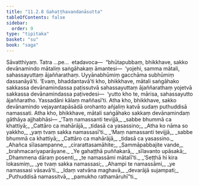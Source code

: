 ```yaml
---
title: "11.2.8 Gahaṭṭhavandanāsutta"
tableOfContents: false
sidebar:
  order: 9
type: "tipitaka"
basket: "su"
book: "saga"
---
```



<DynamicBreadcrumb />

<Division number="264" book="saga" bookNo="12" page="235">

<Paragraph number="1657" book="saga">
Sāvatthiyaṃ. Tatra …pe…  etadavoca—  “bhūtapubbaṃ, bhikkhave, sakko devānamindo mātaliṃ saṅgāhakaṃ āmantesi—  ‘yojehi, samma mātali, sahassayuttaṃ ājaññarathaṃ. Uyyānabhūmiṃ gacchāma subhūmiṃ dassanāyā’ti. ‘Evaṃ, bhaddantavā’ti kho, bhikkhave, mātali saṅgāhako sakkassa devānamindassa paṭissutvā sahassayuttaṃ ājaññarathaṃ yojetvā sakkassa devānamindassa paṭivedesi—  ‘yutto kho te, mārisa, sahassayutto ājaññaratho. Yassadāni kālaṃ maññasī’ti. Atha kho, bhikkhave, sakko devānamindo vejayantapāsādā orohanto añjaliṃ katvā sudaṃ puthuddisā namassati. Atha kho, bhikkhave, mātali saṅgāhako sakkaṃ devānamindaṃ gāthāya ajjhabhāsi—
</Paragraph>

<Paragraph number="1658" type="verses" book="saga">
_‘Taṃ namassanti tevijjā,_  
_sabbe bhummā ca khattiyā;_  
_Cattāro ca mahārājā,_  
_tidasā ca yasassino;_  
_Atha ko nāma so yakkho,_  
_yaṃ tvaṃ sakka namassasī’ti._  

</Paragraph>

<Paragraph number="1659" type="verses" book="saga">
_‘Maṃ namassanti tevijjā,_  
_sabbe bhummā ca khattiyā;_  
_Cattāro ca mahārājā,_  
_tidasā ca yasassino._  

</Paragraph>

<Paragraph number="1660" type="verses" book="saga">
_Ahañca sīlasampanne,_  
_cirarattasamāhite;_  
_Sammāpabbajite vande,_  
_brahmacariyaparāyane._  

</Paragraph>

<Paragraph number="1661" type="verses" book="saga">
_Ye gahaṭṭhā puññakarā,_  
_sīlavanto upāsakā;_  
_Dhammena dāraṃ posenti,_  
_te namassāmi mātalī’ti._  

</Paragraph>

<Paragraph number="1662" type="verses" book="saga">
_‘Seṭṭhā hi kira lokasmiṃ,_  
_ye tvaṃ sakka namassasi;_  
_Ahampi te namassāmi,_  
_ye namassasi vāsavā’ti._  

</Paragraph>

<Paragraph number="1663" type="verses" book="saga">
_Idaṃ vatvāna maghavā,_  
_devarājā sujampati;_  
_Puthuddisā namassitvā,_  
_pamukho rathamāruhī”ti._
</Paragraph>
</Division>